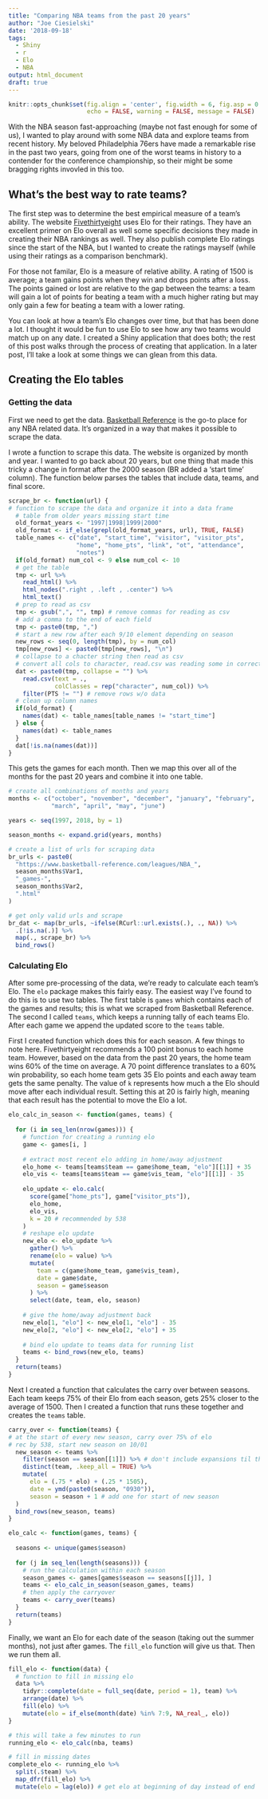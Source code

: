 ```yaml
---
title: "Comparing NBA teams from the past 20 years"
author: "Joe Ciesielski"
date: '2018-09-18'
tags:
  - Shiny
  - r
  - Elo
  - NBA
output: html_document
draft: true
---
```


```r

knitr::opts_chunk$set(fig.align = 'center', fig.width = 6, fig.asp = 0.618,
                      echo = FALSE, warning = FALSE, message = FALSE)


```

With the NBA season fast-approaching (maybe not fast enough for some of us), I wanted to play around with some NBA data and explore teams from recent history. My beloved Philadelphia 76ers have made a remarkable rise in the past two years, going from one of the worst teams in history to a contender for the conference championship, so their might be some bragging rights invovled in this too. 

## What's the best way to rate teams?

The first step was to determine the best empirical measure of a team's ability. The website [Fivethirtyeight][1] uses Elo for their ratings. They have an excellent primer on Elo overall as well some specific decisions they made in creating their NBA rankings as well. They also publish complete Elo ratings since the start of the NBA, but I wanted to create the ratings mayself (while using their ratings as a comparison benchmark). 

For those not familar, Elo is a measure of relative ability. A rating of 1500 is average; a team gains points when they win and drops points after a loss. The points gained or lost are relative to the gap between the teams: a team will gain a lot of points for beating a team with a much higher rating but may only gain a few for beating a team with a lower rating. 

You can look at how a team's Elo changes over time, but that has been done a lot. I thought it would be fun to use Elo to see how any two teams would match up on any date. I created a Shiny application that does both; the rest of this post walks through the process of creating that application. In a later post, I'll take a look at some things we can glean from this data. 

## Creating the Elo tables

### Getting the data

First we need to get the data. [Basketball Reference][2] is the go-to place for any NBA related data. It's organized in a way that makes it possible to scrape the data. 

I wrote a function to scrape this data. The website is organized by month and year. I wanted to go back about 20 years, but one thing that made this tricky a change in format after the 2000 season (BR added a 'start time' column). The function below parses the tables that include data, teams, and final score.

```r
scrape_br <- function(url) {
# function to scrape the data and organize it into a data frame
  # table from older years missing start time
  old_format_years <- "1997|1998|1999|2000"
  old_format <- if_else(grepl(old_format_years, url), TRUE, FALSE) 
  table_names <- c("date", "start_time", "visitor", "visitor_pts",
                   "home", "home_pts", "link", "ot", "attendance",
                   "notes")
  if(old_format) num_col <- 9 else num_col <- 10
  # get the table
  tmp <- url %>% 
    read_html() %>% 
    html_nodes(".right , .left , .center") %>% 
    html_text()
  # prep to read as csv
  tmp <- gsub(",", "", tmp) # remove commas for reading as csv
  # add a comma to the end of each field
  tmp <- paste0(tmp, ",")
  # start a new row after each 9/10 element depending on season
  new_rows <- seq(0, length(tmp), by = num_col)
  tmp[new_rows] <- paste0(tmp[new_rows], "\n")
  # collapse to a chacter string then read as csv
  # convert all cols to character, read.csv was reading some in correctly
  dat <- paste0(tmp, collapse = "") %>% 
    read.csv(text = .,
             colClasses = rep("character", num_col)) %>% 
    filter(PTS != "") # remove rows w/o data
  # clean up column names
  if(old_format) {
    names(dat) <- table_names[table_names != "start_time"]
  } else {
    names(dat) <- table_names
  }
  dat[!is.na(names(dat))]
}

```

This gets the games for each month. Then we map this over all of the months for the past 20 years and combine it into one table. 

```r

# create all combinations of months and years
months <- c("october", "november", "december", "january", "february", 
            "march", "april", "may", "june")

years <- seq(1997, 2018, by = 1)

season_months <- expand.grid(years, months)

# create a list of urls for scraping data
br_urls <- paste0(
  "https://www.basketball-reference.com/leagues/NBA_", 
  season_months$Var1, 
  "_games-",
  season_months$Var2,
  ".html"
)

# get only valid urls and scrape
br_dat <- map(br_urls, ~ifelse(RCurl::url.exists(.), ., NA)) %>% 
  .[!is.na(.)] %>% 
  map(., scrape_br) %>% 
  bind_rows()
```

### Calculating Elo

After some pre-processing of the data, we're ready to calculate each team's Elo. The `elo` package makes this fairly easy. The easiest way I've found to do this is to use two tables. The first table is `games` which contains each of the games and results; this is what we scraped from Basketball Reference. The second I called `teams`, which keeps a running tally of each teams Elo. After each game we append the updated score to the `teams` table. 

First I created function which does this for each season. A few things to note here. Fivethirtyeight recommends a 100 point bonus to each home team. However, based on the data from the past 20 years, the home team wins 60% of the time on average. A 70 point difference translates to a 60% win probability, so each home team gets 35 Elo points and each away team gets the same penalty. The value of `k` represents how much a the Elo should move after each individual result. Setting this at 20 is fairly high, meaning that each result has the potential to move the Elo a lot.

```r

elo_calc_in_season <- function(games, teams) {
  
  for (i in seq_len(nrow(games))) {
    # function for creating a running elo
    game <- games[i, ]
    
    # extract most recent elo adding in home/away adjustment
    elo_home <- teams[teams$team == game$home_team, "elo"][[1]] + 35
    elo_vis <- teams[teams$team == game$vis_team, "elo"][[1]] - 35
    
    elo_update <- elo.calc(
      score(game["home_pts"], game["visitor_pts"]),
      elo_home,
      elo_vis,
      k = 20 # recommended by 538
    )
    # reshape elo update
    new_elo <- elo_update %>% 
      gather() %>% 
      rename(elo = value) %>% 
      mutate(
        team = c(game$home_team, game$vis_team),
        date = game$date,
        season = game$season
      ) %>% 
      select(date, team, elo, season)
    
    # give the home/away adjustment back
    new_elo[1, "elo"] <- new_elo[1, "elo"] - 35
    new_elo[2, "elo"] <- new_elo[2, "elo"] + 35
    
    # bind elo update to teams data for running list
    teams <- bind_rows(new_elo, teams)
  }
  return(teams)
}

```

Next I created a function that calculates the carry over between seasons. Each team keeps 75% of their Elo from each season, gets 25% closer to the average of 1500. Then I created a function that runs these together and creates the `teams` table. 

```r
carry_over <- function(teams) {
# at the start of every new season, carry over 75% of elo
# rec by 538, start new season on 10/01
  new_season <- teams %>% 
    filter(season == season[[1]]) %>% # don't include expansions til they join
    distinct(team, .keep_all = TRUE) %>% 
    mutate(
      elo = (.75 * elo) + (.25 * 1505),
      date = ymd(paste0(season, "0930")),
      season = season + 1 # add one for start of new season
  )
  bind_rows(new_season, teams)
}

elo_calc <- function(games, teams) {
  
  seasons <- unique(games$season)
  
  for (j in seq_len(length(seasons))) {
    # run the calculation within each season
    season_games <- games[games$season == seasons[[j]], ]
    teams <- elo_calc_in_season(season_games, teams)
    # then apply the carryover
    teams <- carry_over(teams)
  }
  return(teams)
}
```

Finally, we want an Elo for each date of the season (taking out the summer months), not just after games. The `fill_elo` function will give us that. Then we run them all. 

```r
fill_elo <- function(data) {
  # function to fill in missing elo
  data %>% 
    tidyr::complete(date = full_seq(date, period = 1), team) %>% 
    arrange(date) %>% 
    fill(elo) %>% 
    mutate(elo = if_else(month(date) %in% 7:9, NA_real_, elo))
}

# this will take a few minutes to run
running_elo <- elo_calc(nba, teams)

# fill in missing dates
complete_elo <- running_elo %>% 
  split(.$team) %>% 
  map_dfr(fill_elo) %>% 
  mutate(elo = lag(elo)) # get elo at beginning of day instead of end
```




[1]: https://www.fivethirtyeight.com
[2]: https://www.basketball-reference.com